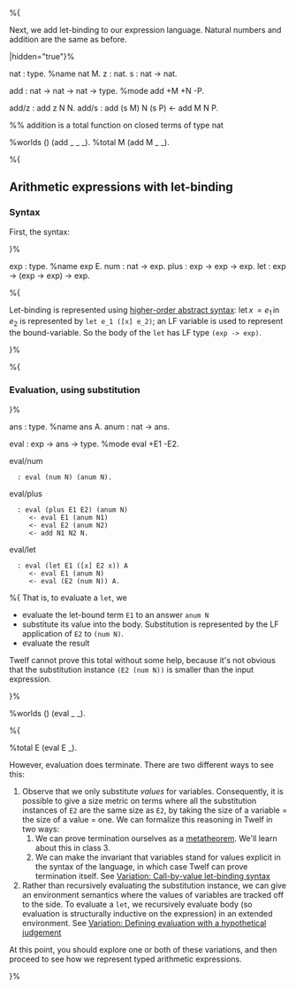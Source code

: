 %{

{{Summer school 2008
  |prev=Arithmetic expressions
  |prevname=Arithmetic expressions
  |next=Arithmetic expressions with call-by-value let-binding
  |nextname=Arithmetic expressions with call-by-value let-binding
}}

Next, we add let-binding to our expression language.  Natural numbers
and addition are the same as before.

|hidden="true"}%

nat : type.             %name nat M.
z : nat.
s : nat -> nat.

add : nat -> nat -> nat -> type.
%mode add +M +N -P.

add/z : add z N N.
add/s : add (s M) N (s P) <- add M N P.

%% addition is a total function on closed terms of type nat

%worlds () (add _ _ _).
%total M (add M _ _).

%{

== Arithmetic expressions with let-binding ==

=== Syntax ===

First, the syntax:

}%

exp : type.				%name exp E.
num : nat -> exp.
plus : exp -> exp -> exp.
let : exp -> (exp -> exp) -> exp.

%{  

Let-binding is represented using [[higher-order abstract syntax]]:
<math>\mathsf{let} \, x \, = e_1 \, \mathsf{in} \, e_2</math> is
represented by <tt>let e_1 ([x] e_2)</tt>; an LF variable is used to
represent the bound-variable.  So the body of the <tt>let</tt> has LF
type <tt>(exp -> exp)</tt>.

}%

%{

=== Evaluation, using substitution ===

}%

ans : type.				%name ans A.
anum : nat -> ans.

eval : exp -> ans -> type.
%mode eval +E1 -E2.

eval/num
   : eval (num N) (anum N).

eval/plus
   : eval (plus E1 E2) (anum N)
      <- eval E1 (anum N1)
      <- eval E2 (anum N2)
      <- add N1 N2 N.

eval/let
   : eval (let E1 ([x] E2 x)) A
      <- eval E1 (anum N)
      <- eval (E2 (num N)) A.

%{ 
That is, to evaluate a <tt>let</tt>, we 
* evaluate the let-bound term <tt>E1</tt> to an answer <tt>anum N</tt>
* substitute its value into the body.  Substitution is represented by the LF application of <tt>E2</tt> to <tt>(num N)</tt>.
* evaluate the result

Twelf cannot prove this total without some help, because it's not
obvious that the substitution instance <tt>(E2 (num N))</tt> is smaller
than the input expression.

}%

%worlds () (eval _ _).

%{

<twelf ignore="true" check="decl">
%total E (eval E _).
</twelf>

However, evaluation does terminate.  There are two different ways to see
this: 

# Observe that we only substitute ''values'' for variables. Consequently, it is possible to give a size metric on terms where all the substitution instances of <tt>E2</tt> are the same size as <tt>E2</tt>, by taking the size of a variable = the size of a value = one.  We can formalize this reasoning in Twelf in two ways:
## We can prove termination ourselves as a [[metatheorem]].  We'll learn about this in class 3.
## We can make the invariant that variables stand for values explicit in the syntax of the language, in which case Twelf can prove termination itself.  See [[Summer school 2008:Arithmetic expressions with call-by-value let-binding|Variation: Call-by-value let-binding syntax]]
# Rather than recursively evaluating the substitution instance, we can give an environment semantics where the values of variables are tracked off to the side.  To evaluate a <tt>let</tt>, we recursively evaluate body (so evaluation is structurally inductive on the expression) in an extended environment.  See [[Summer school 2008:Arithmetic expressions with let-binding (hypothetical evaluation)|Variation: Defining evaluation with a hypothetical judgement]]

At this point, you should explore one or both of these variations, and then proceed to see how we represent typed arithmetic expressions.


{{Summer school 2008
  |prev=Arithmetic expressions
  |prevname=Arithmetic expressions
  |next=Arithmetic expressions with call-by-value let-binding
  |nextname=Arithmetic expressions with call-by-value let-binding
}}

}%